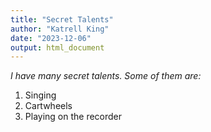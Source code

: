 ---
title: "Secret Talents"
author: "Katrell King"
date: "2023-12-06"
output: html_document
---

<i>I have many secret talents. Some of them are:</i>
<br>
<ol>
  <li>Singing</li>
  <li>Cartwheels</li>
  <li>Playing on the recorder</li>
</ol>